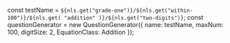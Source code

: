 
const testName = `${nls.get("grade-one")}/${nls.get("within-100")}/${nls.get(
	"addition"
)}/${nls.get("two-digits")}`;
const questionGenerator = new QuestionGenerator({
	name: testName,
	maxNum: 100,
	digitSize: 2,
	EquationClass: Addition
});

<Meta title={testName} parameters={defaultDocParams()} />

<Title>{testName.replaceAll("/", " - ")}</Title>

<Canvas className="custom-docs-story">
	<QuizContainer questionGenerator={questionGenerator} />
</Canvas>
